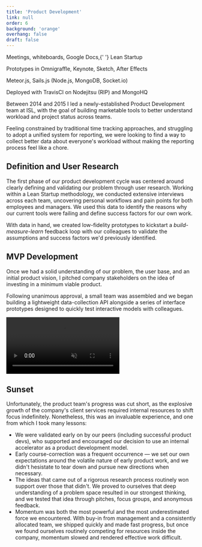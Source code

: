 ```yaml
---
title: 'Product Development'
link: null
order: 6
background: 'orange'
overhang: false
draft: false
---
```




<PostColumn theme={_frontmatter.background}>

<Stack theme={_frontmatter.background}>
  <List>
    <ListItem>
      <p>
        Meetings, whiteboards, Google Docs,{' '}
        <Link to="http://theleanstartup.com/">Lean Startup</Link>
      </p>
    </ListItem>
    <ListItem>
      <p>Prototypes in Omnigraffle, Keynote, Sketch, After Effects</p>
    </ListItem>
    <ListItem>
      <p>Meteor.js, Sails.js (Node.js, MongoDB, Socket.io)</p>
    </ListItem>
    <ListItem>
      <p>Deployed with TravisCI on Nodejitsu (RIP) and MongoHQ</p>
    </ListItem>
  </List>
</Stack>

<Markdown>

Between 2014 and 2015 I led a newly-established Product Development team at <Link to="https://isl.co/">ISL</Link>, with the goal of building marketable tools to better understand workload and project status across teams.

Feeling constrained by traditional time tracking approaches, and struggling to adopt a unified system for reporting, we were looking to find a way to collect better data about everyone's workload without making the reporting process feel like a chore.

## Definition and User Research

The first phase of our product development cycle was centered around clearly defining and validating our problem through user research. Working within a <Link to="http://theleanstartup.com/">Lean Startup</Link> methodology, we conducted extensive interviews across each team, uncovering personal workflows and pain points for both employees and managers. We used this data to identify the reasons why our current tools were failing and define success factors for our own work.

</Markdown>

<Still
  description="Research materials generated during product planning phases"
  src={imageStillProductPlanning}
  alt="Photo: Collage of research conducted during product planning phases"
/>

<Markdown>

With data in hand, we created low-fidelity prototypes to kickstart a _build-measure-learn_ feedback loop with our colleagues to validate the assumptions and success factors we'd previously identified.

</Markdown>

<Still
  description="Prototype walkthrough of the first product iteration."
  src={imageStillProductV1Concept}
  alt="Graphic: Outlined functionality of the prototype v1 interface"
/>

<Markdown>

## MVP Development

Once we had a solid understanding of our problem, the user base, and an initial product vision, I pitched company stakeholders on the idea of investing in a minimum viable product.

</Markdown>

<Still
  description="A hi-fidelity mockup of the first product iteration's menubar interface"
  src={imageStillProductV1Menu}
  alt="Screenshot: Hi-fidelity mockup of the v1 interface"
/>

<Markdown>

Following unanimous approval, a small team was assembled and we began building a lightweight data-collection API alongside a series of interface prototypes designed to quickly test interactive models with colleagues.

</Markdown>

<Browser>
  <Video
    autoPlay
    loop
    muted
    description="An animated mockup of the second iteration, demoing interactions"
  >
    <source src={videoProductMP4Interface} type="video/mp4" />
  </Video>
</Browser>

<Markdown>

## Sunset

Unfortunately, the product team's progress was cut short, as the explosive growth of the company's client services required internal resources to shift focus indefinitely. Nonetheless, this was an invaluable experience, and one from which I took many lessons:

- We were validated early on by our peers (including successful product devs), who supported and encouraged our decision to use an internal accelerator as a product development model.
- Early course-correction was a frequent occurrence — we set our own expectations around the volatile nature of early product work, and we didn't hesistate to tear down and pursue new directions when necessary.
- The ideas that came out of a rigorous research process routinely won support over those that didn't. We proved to ourselves that deep understanding of a problem space resulted in our strongest thinking, and we tested that idea through pitches, focus groups, and anonymous feedback.
- Momentum was both the most powerful and the most underestimated force we encountered. With buy-in from management and a consistently allocated team, we shipped quickly and made fast progress, but once we found ourselves routinely competing for resources inside the company, momentum slowed and rendered effective work difficult.

</Markdown>

</PostColumn>
